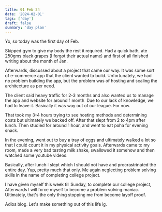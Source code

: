 ```yaml
---
title: 01 Feb 24
date: '2024-02-01'
tags: ['day']
draft: false
summary: 'day plan'
---
```


Yo, so today was the first day of Feb.

Skipped gym to give my body the rest it required. 
Had a quick bath, ate 250gms black grapes (I forgot their actual name) and first of all finished writing about the month of Jan.

Afterwards, discussed about a project that came our way. It was some sort of e-commerce app that the client wanted to build.
Unfortunately, we had no problem building the app, but the problem was of hosting and scaling the architecture as per need.

The client said heavy traffic for 2-3 months and also wanted us to manage the app and website for around 1 month. Due to our lack of knowledge,
we had to leave it. Basically it was way out of our league. For now.

That took my 3-4 hours trying to see hosting methods and determining costs but ultimately we backed off.
After that slept from 2 to 4pm after lunch. Then studied for around 1 hour, and went to eat poha for evening snack.

In the evening, went out to buy a tray of eggs and ultimately walked a lot so that I could count it in my physical activity goals.
Afterwards came to my room, made a very bad tasting milk shake, swallowed it somehow and then watched some youtube videos.

Basically, after lunch I slept which I should not have and procrastrinated the entire day. Yup, pretty much that only.
Me again neglecting problem solving skills in the name of completing college project.

I have given myself this week till Sunday, to complete our college project, Afterwards I will force myself to become a problem solving maniac.
Ultimately, that's the only thing stopping me from become layoff proof.

Adios blog. Let's make something out of this life ig.